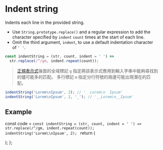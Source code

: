 # Indent string

Indents each line in the provided string.

- Use `String.prototype.replace()` and a regular expression to add the character specified by `indent` `count` times at the start of each line.
- Omit the third argument, `indent`, to use a default indentation character of `' '`.

```js
const indentString = (str, count, indent = ' ') =>
  str.replace(/^/gm, indent.repeat(count));
```

> [正規表示式](https://www.runoob.com/regexp/regexp-syntax.html)後面的全域標記 `g` 指定將該表示式應用到輸入字串中能夠尋找到的儘可能多的匹配。
多行標記 `m` 指定分行符號的兩邊可能出現潛在的匹配。

```js
indentString('Lorem\nIpsum', 2); // '  Lorem\n  Ipsum'
indentString('Lorem\nIpsum', 2, '_'); // '__Lorem\n__Ipsum'
```

## Example


  const code = `
const indentString = (str, count, indent = ' ') =>
  str.replace(/^/gm, indent.repeat(count));
indentString('Lorem\\nIpsum', 2); 
  `
  return (
    <div>
      <Embed source={code} />
    </div>
  );
};

<Demo/>

